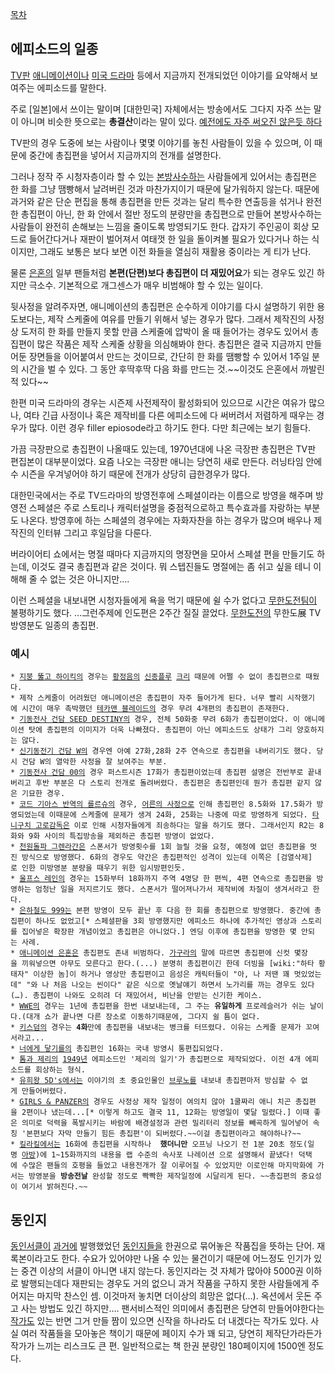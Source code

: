 [[목차]]
== 에피소드의 일종 ==
[[TV판]] [[애니메이션]]이나 [[미국 드라마]] 등에서 지금까지 전개되었던 이야기를 요약해서 보여주는 에피소드를 말한다.

주로 [일본]에서 쓰이는 말이며 [대한민국] 자체에서는 방송에서도 그다지 자주 쓰는 말이 아니며 비슷한 뜻으로는 '''총결산'''이라는 말이 있다. [http://newslibrary.naver.com/search/searchByKeyword.nhn#%7B%22mode%22%3A1%2C%22sort%22%3A0%2C%22trans%22%3A1%2C%22pageSize%22%3A10%2C%22keyword%22%3A%22%EC%B4%9D%EC%A7%91%ED%8E%B8%22%2C%22status%22%3A%22nodata%22%2C%22startIndex%22%3A1%2C%22page%22%3A1%2C%22startDate%22%3A%221990-01-01%22%2C%22endDate%22%3A%221990-12-31%22%7D 예전에도 자주 써오진 않은듯 하다]

TV판의 경우 도중에 보는 사람이나 몇몇 이야기를 놓친 사람들이 있을 수 있으며, 이 때문에 중간에 총집편을 넣어서 지금까지의 전개를 설명한다.

그러나 정작 주 시청자층이라 할 수 있는 [[본방사수]]하는 사람들에게 있어서는 총집편은 한 화를 그냥 땜빵해서 날려버린 것과 마찬가지이기 때문에 달가워하지 않는다. 때문에 과거와 같은 단순 편집을 통해 총집편을 만든 것과는 달리 특수한 연출등을 섞거나 완전한 총집편이 아닌, 한 화 안에서 절반 정도의 분량만을 총집편으로 만들어 본방사수하는 사람들이 완전히 손해보는 느낌을 줄이도록 방영되기도 한다. 갑자기 주인공이 회상 모드로 들어간다거나 재판이 벌어져서 여태껏 한 일을 돌이켜볼 필요가 있다거나 하는 식이지만, 그래도 보통은 보다 보면 이전 화들을 열심히 재활용 중이라는 게 티가 난다.

물론 [[은혼]]의 일부 팬들처럼 '''본편(단편)보다 총집편이 더 재밌어요'''가 되는 경우도 있긴 하지만 극소수. 기본적으로 개그센스가 매우 비범해야 할 수 있는 일이다.

뒷사정을 알려주자면, 애니메이션의 총집편은 순수하게 이야기를 다시 설명하기 위한 용도보다는, 제작 스케줄에 여유를 만들기 위해서 넣는 경우가 많다. 그래서 제작진의 사정상 도저히 한 화를 만들지 못할 만큼 스케줄에 압박이 올 때 들어가는 경우도 있어서 총집편이 많은 작품은 제작 스케줄 상황을 의심해봐야 한다. 총집편은 결국 지금까지 만들어둔 장면들을 이어붙여서 만드는 것이므로, 간단히 한 화를 땜빵할 수 있어서 1주일 분의 시간을 벌 수 있다. 그 동안 후딱후딱 다음 화를 만드는 것.~~이것도 은혼에서 까발린적 있다~~

한편 미국 드라마의 경우는 시즌제 사전제작이 활성화되어 있으므로 시간은 여유가 많으나, 여타 긴급 사정이나 혹은 제작비를 다른 에피소드에 다 써버려서 저렴하게 때우는 경우가 많다. 이런 경우 filler epiosode라고 하기도 한다. 다만 최근에는 보기 힘들다.

가끔 극장판으로 총집편이 나올때도 있는데, 1970년대에 나온 극장판 총집편은 TV판 편집본이 대부분이었다. 요즘 나오는 극장판 애니는 당연히 새로 만든다. 러닝타임 안에 수 시즌을 우겨넣어야 하기 때문에 전개가 상당히 급한경우가 많다.

대한민국에서는 주로 TV드라마의 방영전후에 스페셜이라는 이름으로 방영을 해주며 방영전 스페셜은 주로 스토리나 캐릭터설명을 중점적으로하고 특수효과를 자랑하는 부분도 나온다. 방영후에 하는 스페셜의 경우에는 자화자찬을 하는 경우가 많으며 배우나 제작진의 인터뷰 그리고 후일담을 다룬다.

버라이어티 쇼에서는 명절 때마다 지금까지의 명장면을 모아서 스페셜 편을 만들기도 하는데, 이것도 결국 총집편과 같은 것이다. 뭐 스텝진들도 명절에는 좀 쉬고 싶을 테니 이해해 줄 수 없는 것은 아니지만….

이런 스페셜을 내보내면 시청자들에게 욕을 먹기 때문에 쉴 수가 없다고 [[무한도전]]팀이 불평하기도 했다. ...그런주제에 인도편은 2주간 질질 끌었다. [[무한도전]]의 무한도展 TV 방영분도 일종의 총집편.

=== 예시 ===
 * [[지붕 뚫고 하이킥]]의 경우는 [[황정음]]의 [[신종플루]] [[크리]] 때문에 어쩔 수 없이 총집편으로 때웠다.
 * 제작 스케줄이 어려웠던 애니메이션은 총집편이 자주 들어가게 된다. 너무 빨리 시작했기에 시간이 매우 촉박했던 [[테카맨 블레이드]]의 경우 무려 4개편의 총집편이 존재한다.
 * [[기동전사 건담 SEED DESTINY]]의 경우, 전체 50화중 무려 6화가 총집편이었다. 이 애니메이션 탓에 총집편의 이미지가 더욱 나빠졌다. 총집편이 아닌 에피소드도 상태가 그리 양호하지는 않다.
 * [[신기동전기 건담 W]]의 경우엔 아예 27화,28화 2주 연속으로 총집편을 내버리기도 했다. 당시 건담 W의 열악한 사정을 잘 보여주는 부분.
 * [[기동전사 건담 00]]의 경우 퍼스트시즌 17화가 총집편이었는데 총집편 설명은 전반부로 끝내버리고 후반 부분은 다 스토리 전개로 돌려버렸다. 총집편은 총집편인데 뭔가 총집편 같지 않은 기묘한 경우.
 * [[코드 기아스 반역의 를르슈]]의 경우, [[어른의 사정]]으로 인해 총집편인 8.5화와 17.5화가 방영되었는데 이때문에 스케줄에 문제가 생겨 24화, 25화는 나중에 따로 방영하게 되었다. [[타니구치 고로]]감독은 이로 인해 시청자들에게 죄송하다는 말을 하기도 했다. 그래서인지 R2는 8화와 9화 사이의 특집방송을 제외하곤 총집편 방영이 없었다. 
 * [[천원돌파 그렌라간]]은 스폰서가 방영횟수를 1회 늘릴 것을 요청, 예정에 없던 총집편을 멋진 방식으로 방영했다. 6화의 경우도 약간은 총집편적인 성격이 있는데 이쪽은 [검열삭제]로 인한 미방영분 분량을 때우기 위한 임시방편인듯.
 * [[울프스 레인]]의 경우는 15화부터 18화까지 주역 4명당 한 편씩, 4편 연속으로 총집편을 방영하는 엄청난 일을 저지르기도 했다. 스폰서가 떨어져나가서 제작비에 차질이 생겨서라고 한다.
 * [[은하철도 999]]는 본편 방영이 모두 끝난 후 다음 한 회를 총집편으로 방영했다. 중간에 총집편이 하나도 없었고[* 스페셜판을 3회 방영했지만 에피소드 하나에 추가적인 영상과 스토리를 집어넣은 확장판 개념이었고 총집편은 아니었다.] 엔딩 이후에 총집편을 방영한 몇 안되는 사례. 
 * [[은혼/애니메이션|애니메이션 은혼]]은 총집편도 존내 비범하다. [[가구라]]의 말에 따르면 총집편에 신컷 몇장을 끼워넣으면 아무도 모른다고 한다.(...) 분명히 총집편이긴 한데 더빙을 [wiki:"하타 황태자" 이상한 놈]이 하거나 영상만 총집편이고 음성은 캐릭터들이 "아, 나 저땐 꽤 멋있었는데" "와 나 처음 나오는 씬이다" 같은 식으로 옛날얘기 하면서 노가리를 까는 경우도 있다(…). 총집편이 나와도 오히려 더 재밌어서, 비난을 안받는 신기한 케이스.
 * [[WWE]]의 경우는 1년에 총집편을 한번 내보내는데, 그 주는 '''유일하게''' 프로레슬러가 쉬는 날이다.(대개 쇼가 끝나면 다른 장소로 이동하기때문에, 그다지 쉴 틈이 없다.
 * [[키스덤]]의 경우는 '''4화'''만에 총집편을 내보내는 병크를 터뜨렸다. 이유는 스케줄 문제가 꼬여서라고...
 * [[너에게 닿기를]]의 총집편인 16화는 국내 방영시 통편집되었다.
 * [[톰과 제리]]의 [[1949년]] 에피소드인 '제리의 일기'가 총집편으로 제작되었다. 이전 4개 에피소드를 회상하는 형식.
 * [[유희왕 5D's]]에서는 이야기의 초 중요인물인 [[브루노]]를 내보내 총집편마저 방심할 수 없게 만들어버렸다.
 * [[GIRLS & PANZER]]의 경우도 사정상 제작 일정이 여의치 않아 1쿨짜리 애니 치곤 총집편을 2편이나 냈는데...[* 이렇게 하고도 결국 11, 12화는 방영일이 몇달 밀렸다.] 이때 좋은 의미로 덕력을 폭발시키는 바람에 배경설정과 관련 밀리터리 정보를 빼곡하게 밀어넣어 속칭 '본편보다 자막 만들기 힘든 총집편'이 되버렸다.~~이걸 총집편이라고 해야하나?~~
 * [[킬라킬]]에서는 16화에 총집편을 시작하나  '''했더니만''' 오프닝 나오기 전 1분 20초 정도(일명 [[아방]])에 1~15화까지의 내용을 랩 수준의 속사포 나레이션 으로 설명해서 끝냈다! 덕택에 수많은 팬들의 호평을 들었고 내용전개가 잘 이루어질 수 있었지만 이로인해 마지막화에 가서는 방영분을 '''방송전날''' 완성할 정도로 빡빡한 제작일정에 시달리게 된다. ~~총집편의 중요성이 여기서 밝혀진다.~~
== 동인지 ==
[[동인서클]]이 [[과거]]에 발행했었던 [[동인지]]들을 한권으로 묶어놓은 작품집을 뜻하는 단어. 재록본이라고도 한다. 수요가 있어야만 나올 수 있는 물건이기 때문에 어느정도 인기가 있는 중견 이상의 서클이 아니면 내지 않는다. 
동인지라는 것 자체가 많아야 5000권 이하로 발행되는데다 재판되는 경우도 거의 없으니 과거 작품을 구하지 못한 사람들에게 주어지는 마지막 찬스인 셈. 이것마저 놓치면 더이상의 희망은 없다(…). 옥션에서 웃돈 주고 사는 방법도 있긴 하지만….
팬서비스적인 의미에서 총집편은 당연히 만들어야한다는 [[작가]]도 있는 반면 그거 만들 짬이 있으면 신작을 하나라도 더 내겠다는 작가도 있다. 사실 여러 작품들을 모아놓은 책이기 때문에 페이지 수가 꽤 되고, 당연히 제작단가라든가 작가가 느끼는 리스크도 큰 편. 일반적으로는 책 한권 분량인 180페이지에 1500엔 정도다.
